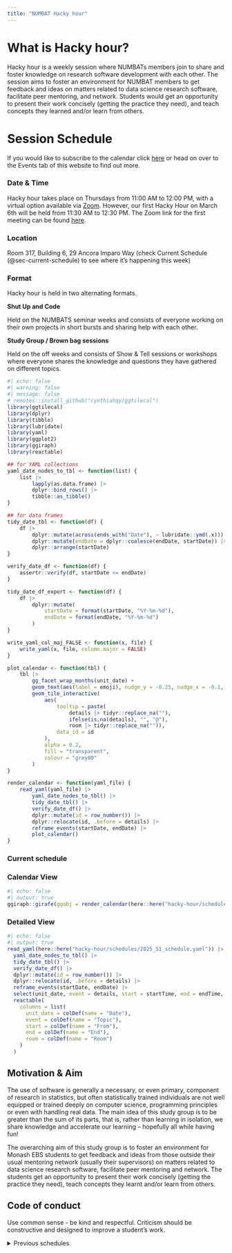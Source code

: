 ```yaml
---
title: "NUMBAT Hacky hour"
---
```


# What is Hacky hour?

Hacky hour is a weekly session where NUMBATs members join to share and foster knowledge on research software development with each other. The session aims to foster an environment for NUMBAT members to get feedback and ideas on matters related to data science research software, facilitate peer mentoring, and network. Students would get an opportunity to present their work concisely (getting the practice they need), and teach concepts they learned and/or learn from others.

# Session Schedule

If you would like to subscribe to the calendar click [here](https://calendar.google.com/calendar/u/0?cid=Y19lODdmNWI3NTMwMWEyN2NjYjExNWFjYTQwZTcxMGFlM2ExMzY3NTllNDFkMDUzNWI5ZGY3OGUyYzEyZmFiMjg2QGdyb3VwLmNhbGVuZGFyLmdvb2dsZS5jb20) or head on over to the Events tab of this website to find out more.

### Date & Time

Hacky hour takes place on Thursdays from 11:00 AM to 12:00 PM, with a virtual option available via [Zoom](https://monash.zoom.us/j/85434858409?pwd=Mg56aOU9ht4c5DWuGqfqabpakFu9JZ.1). However, our first Hacky Hour on March 6th will be held from 11:30 AM to 12:30 PM. The Zoom link for the first meeting can be found [here](https://monash.zoom.us/j/6480938551?pwd=sEeL1EM5ydNEWWcFESvUYj3iNDM4Ci.1&omn=88361085281).

### Location

Room 317, Building 6, 29 Ancora Imparo Way (check Current Schedule (@sec-current-schedule) to see where it's happening this week)

### Format 

Hacky hour is held in two alternating formats.

**Shut Up and Code**

Held on the NUMBATS seminar weeks and consists of everyone working on their own projects in short bursts and sharing help with each other.

**Study Group / Brown bag sessions**

Held on the off weeks and consists of Show & Tell sessions or workshops where everyone shares the knowledge and questions they have gathered on different topics.

```r
#| echo: false
#| warning: false
#| message: false
# remotes::install_github("cynthiahqy/ggtilecal")
library(ggtilecal)
library(dplyr)
library(tibble)
library(lubridate)
library(yaml)
library(ggplot2)
library(ggiraph)
library(reactable)

## for YAML collections
yaml_date_nodes_to_tbl <- function(list) {
    list |>
        lapply(as.data.frame) |>
        dplyr::bind_rows() |>
        tibble::as_tibble()
}

## for data frames
tidy_date_tbl <- function(df) {
    df |>
        dplyr::mutate(across(ends_with("Date"), ~ lubridate::ymd(.x))) |>
        dplyr::mutate(endDate = dplyr::coalesce(endDate, startDate)) |>
        dplyr::arrange(startDate)
}

verify_date_df <- function(df) {
    assertr::verify(df, startDate <= endDate)
}

tidy_date_df_export <- function(df) {
    df |>
        dplyr::mutate(
            startDate = format(startDate, "%Y-%m-%d"),
            endDate = format(endDate, "%Y-%m-%d")
        )
}

write_yaml_col_maj_FALSE <- function(x, file) {
    write_yaml(x, file, column.major = FALSE)
}

plot_calendar <- function(tbl) {
    tbl |>
        gg_facet_wrap_months(unit_date) +
        geom_text(aes(label = emoji), nudge_y = -0.25, nudge_x = -0.1, size = 3.5, na.rm = TRUE) +
        geom_tile_interactive(
            aes(
                tooltip = paste(
                    details |> tidyr::replace_na(""),
                    ifelse(is.na(details), "", "@"),
                    room |> tidyr::replace_na("")),
                data_id = id
            ),
            alpha = 0.2,
            fill = "transparent",
            colour = "grey80"
        )
}

render_calendar <- function(yaml_file) {
    read_yaml(yaml_file) |>
        yaml_date_nodes_to_tbl() |>
        tidy_date_tbl() |>
        verify_date_df() |>
        dplyr::mutate(id = row_number()) |>
        dplyr::relocate(id, .before = details) |>
        reframe_events(startDate, endDate) |>
        plot_calendar()
}
```

### Current schedule {#sec-current-schedule}

:::: {.panel-tabset}

### Calendar View

```r
#| echo: false
#| output: true
ggiraph::girafe(ggobj = render_calendar(here::here("hacky-hour/schedules/2025_S1_schedule.yaml")))
```

### Detailed View

```r
#| echo: false 
#| output: true 
read_yaml(here::here("hacky-hour/schedules/2025_S1_schedule.yaml")) |>
  yaml_date_nodes_to_tbl() |>
  tidy_date_tbl() |>
  verify_date_df() |>
  dplyr::mutate(id = row_number()) |>
  dplyr::relocate(id, .before = details) |>
  reframe_events(startDate, endDate) |>
  select(unit_date, event = details, start = startTime, end = endTime, room) |>
  reactable(
    columns = list(
      unit_date = colDef(name = "Date"), 
      event = colDef(name = "Topic"), 
      start = colDef(name = "From"), 
      end = colDef(name = "End"),
      room = colDef(name = "Room")
    )
  )
```

::::

## Motivation & Aim

The use of software is generally a necessary, or even primary, component of research in statistics, but often statistically trained individuals are not well equipped or trained deeply on computer science, programming principles or even with handling real data. The main idea of this study group is to be greater than the sum of its parts, that is, rather than learning in isolation, we share knowledge and accelerate our learning – hopefully all while having fun! 

The overarching aim of this study group is to foster an environment for Monash EBS students to get feedback and ideas from those outside their usual mentoring network (usually their supervisors) on matters related to data science research software, facilitate peer mentoring and network. The students get an opportunity to present their work concisely (getting the practice they need), teach concepts they learnt and/or learn from others. 

## Code of conduct
Use common sense - be kind and respectful. Criticism should be constructive and designed to improve a student's work. 

```{=html}
<details><summary>Previous schedules</summary>
```

### 2024 Semester 2 schedule

```r
#| echo: false
#| output: true
ggiraph::girafe(ggobj = render_calendar(here::here("hacky-hour/schedules/2024_S2_schedule.yaml")))
```


```{=html}
</details>
```


